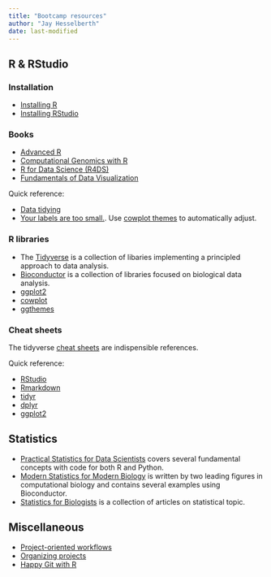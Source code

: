```yaml
---
title: "Bootcamp resources"
author: "Jay Hesselberth"
date: last-modified
---
```


## R & RStudio

### Installation

- [Installing R](https://cran.r-project.org/)
- [Installing RStudio](https://posit.co/download/rstudio-desktop/)

### Books

- [Advanced R](https://adv-r.hadley.nz/)
- [Computational Genomics with R](https://compgenomr.github.io/book/)
- [R for Data Science (R4DS)](https://r4ds.hadley.nz/)
- [Fundamentals of Data Visualization](https://clauswilke.com/dataviz/)

Quick reference:

- [Data tidying](https://r4ds.hadley.nz/data-tidy)
- [Your labels are too small.](https://clauswilke.com/dataviz/small-axis-labels.html). Use [cowplot themes](https://wilkelab.org/cowplot/reference/index.html#section-themes) to automatically adjust.

### R libraries

- The [Tidyverse](https://tidyverse.org) is a collection of libaries implementing a principled approach to data analysis.
- [Bioconductor](https://bioconductor.org) is a collection of libraries focused on biological data analysis.
- [ggplot2](https://ggplot2.tidyverse.org/reference/)
- [cowplot](https://wilkelab.org/cowplot/)
- [ggthemes](https://yutannihilation.github.io/allYourFigureAreBelongToUs/ggthemes/)

### Cheat sheets

The tidyverse [cheat sheets](https://posit.co/resources/cheatsheets/) are indispensible references.

Quick reference:

- [RStudio](https://rstudio.github.io/cheatsheets/html/rstudio-ide.html)
- [Rmarkdown](https://rstudio.github.io/cheatsheets/html/rmarkdown.html)
- [tidyr](https://rstudio.github.io/cheatsheets/html/tidyr.html)
- [dplyr](https://rstudio.github.io/cheatsheets/html/data-transformation.html)
- [ggplot2](https://rstudio.github.io/cheatsheets/html/data-visualization.html)

## Statistics

- [Practical Statistics for Data Scientists](https://github.com/gedeck/practical-statistics-for-data-scientists) covers several fundamental concepts with code for both R and Python.
- [Modern Statistics for Modern Biology](https://www.huber.embl.de/msmb/) is written by two leading figures in computational biology and contains several examples using Bioconductor.
- [Statistics for Biologists](https://www.nature.com/collections/qghhqm) is a collection of articles on statistical topic.

## Miscellaneous

- [Project-oriented workflows](https://www.tidyverse.org/blog/2017/12/workflow-vs-script/)
- [Organizing projects](https://journals.plos.org/ploscompbiol/article?id=10.1371/journal.pcbi.1000424)
- [Happy Git with R](https://happygitwithr.com/)
